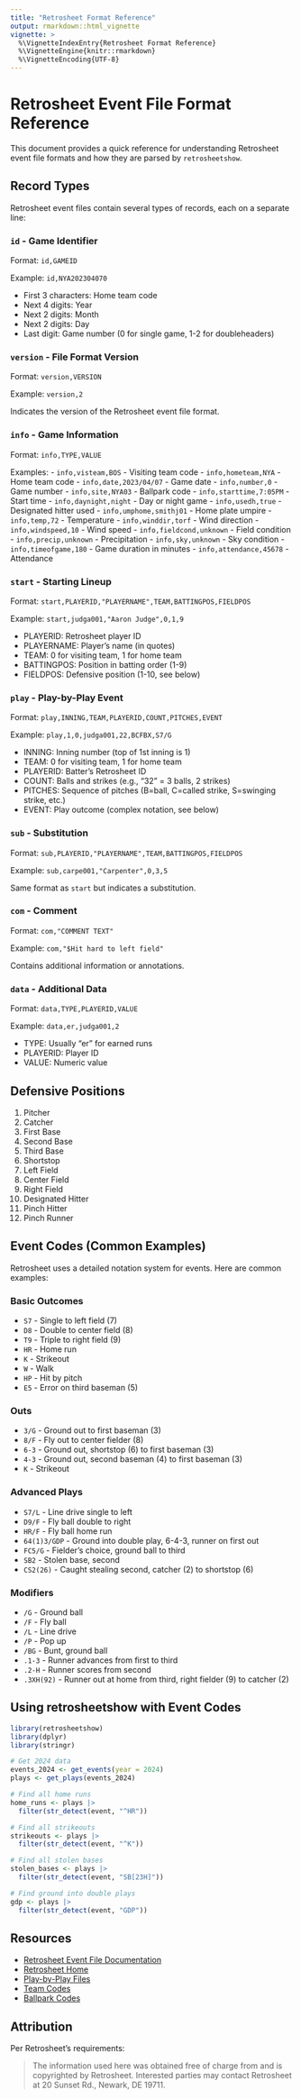 ```yaml
---
title: "Retrosheet Format Reference"
output: rmarkdown::html_vignette
vignette: >
  %\VignetteIndexEntry{Retrosheet Format Reference}
  %\VignetteEngine{knitr::rmarkdown}
  %\VignetteEncoding{UTF-8}
---
```


# Retrosheet Event File Format Reference

This document provides a quick reference for understanding Retrosheet event file formats and how they are parsed by `retrosheetshow`.

## Record Types

Retrosheet event files contain several types of records, each on a separate line:

### `id` - Game Identifier

Format: `id,GAMEID`

Example: `id,NYA202304070`

- First 3 characters: Home team code
- Next 4 digits: Year
- Next 2 digits: Month
- Next 2 digits: Day
- Last digit: Game number (0 for single game, 1-2 for doubleheaders)

### `version` - File Format Version

Format: `version,VERSION`

Example: `version,2`

Indicates the version of the Retrosheet event file format.

### `info` - Game Information

Format: `info,TYPE,VALUE`

Examples:
- `info,visteam,BOS` - Visiting team code
- `info,hometeam,NYA` - Home team code
- `info,date,2023/04/07` - Game date
- `info,number,0` - Game number
- `info,site,NYA03` - Ballpark code
- `info,starttime,7:05PM` - Start time
- `info,daynight,night` - Day or night game
- `info,usedh,true` - Designated hitter used
- `info,umphome,smithj01` - Home plate umpire
- `info,temp,72` - Temperature
- `info,winddir,torf` - Wind direction
- `info,windspeed,10` - Wind speed
- `info,fieldcond,unknown` - Field condition
- `info,precip,unknown` - Precipitation
- `info,sky,unknown` - Sky condition
- `info,timeofgame,180` - Game duration in minutes
- `info,attendance,45678` - Attendance

### `start` - Starting Lineup

Format: `start,PLAYERID,"PLAYERNAME",TEAM,BATTINGPOS,FIELDPOS`

Example: `start,judga001,"Aaron Judge",0,1,9`

- PLAYERID: Retrosheet player ID
- PLAYERNAME: Player's name (in quotes)
- TEAM: 0 for visiting team, 1 for home team
- BATTINGPOS: Position in batting order (1-9)
- FIELDPOS: Defensive position (1-10, see below)

### `play` - Play-by-Play Event

Format: `play,INNING,TEAM,PLAYERID,COUNT,PITCHES,EVENT`

Example: `play,1,0,judga001,22,BCFBX,S7/G`

- INNING: Inning number (top of 1st inning is 1)
- TEAM: 0 for visiting team, 1 for home team
- PLAYERID: Batter's Retrosheet ID
- COUNT: Balls and strikes (e.g., "32" = 3 balls, 2 strikes)
- PITCHES: Sequence of pitches (B=ball, C=called strike, S=swinging strike, etc.)
- EVENT: Play outcome (complex notation, see below)

### `sub` - Substitution

Format: `sub,PLAYERID,"PLAYERNAME",TEAM,BATTINGPOS,FIELDPOS`

Example: `sub,carpe001,"Carpenter",0,3,5`

Same format as `start` but indicates a substitution.

### `com` - Comment

Format: `com,"COMMENT TEXT"`

Example: `com,"$Hit hard to left field"`

Contains additional information or annotations.

### `data` - Additional Data

Format: `data,TYPE,PLAYERID,VALUE`

Example: `data,er,judga001,2`

- TYPE: Usually "er" for earned runs
- PLAYERID: Player ID
- VALUE: Numeric value

## Defensive Positions

1. Pitcher
2. Catcher
3. First Base
4. Second Base
5. Third Base
6. Shortstop
7. Left Field
8. Center Field
9. Right Field
10. Designated Hitter
11. Pinch Hitter
12. Pinch Runner

## Event Codes (Common Examples)

Retrosheet uses a detailed notation system for events. Here are common examples:

### Basic Outcomes

- `S7` - Single to left field (7)
- `D8` - Double to center field (8)
- `T9` - Triple to right field (9)
- `HR` - Home run
- `K` - Strikeout
- `W` - Walk
- `HP` - Hit by pitch
- `E5` - Error on third baseman (5)

### Outs

- `3/G` - Ground out to first baseman (3)
- `8/F` - Fly out to center fielder (8)
- `6-3` - Ground out, shortstop (6) to first baseman (3)
- `4-3` - Ground out, second baseman (4) to first baseman (3)
- `K` - Strikeout

### Advanced Plays

- `S7/L` - Line drive single to left
- `D9/F` - Fly ball double to right
- `HR/F` - Fly ball home run
- `64(1)3/GDP` - Ground into double play, 6-4-3, runner on first out
- `FC5/G` - Fielder's choice, ground ball to third
- `SB2` - Stolen base, second
- `CS2(26)` - Caught stealing second, catcher (2) to shortstop (6)

### Modifiers

- `/G` - Ground ball
- `/F` - Fly ball
- `/L` - Line drive
- `/P` - Pop up
- `/BG` - Bunt, ground ball
- `.1-3` - Runner advances from first to third
- `.2-H` - Runner scores from second
- `.3XH(92)` - Runner out at home from third, right fielder (9) to catcher (2)

## Using retrosheetshow with Event Codes

```r
library(retrosheetshow)
library(dplyr)
library(stringr)

# Get 2024 data
events_2024 <- get_events(year = 2024)
plays <- get_plays(events_2024)

# Find all home runs
home_runs <- plays |>
  filter(str_detect(event, "^HR"))

# Find all strikeouts
strikeouts <- plays |>
  filter(str_detect(event, "^K"))

# Find all stolen bases
stolen_bases <- plays |>
  filter(str_detect(event, "SB[23H]"))

# Find ground into double plays
gdp <- plays |>
  filter(str_detect(event, "GDP"))
```

## Resources

- [Retrosheet Event File Documentation](https://www.retrosheet.org/eventfile.htm)
- [Retrosheet Home](https://www.retrosheet.org)
- [Play-by-Play Files](https://www.retrosheet.org/game.htm)
- [Team Codes](https://www.retrosheet.org/TEAMABR.TXT)
- [Ballpark Codes](https://www.retrosheet.org/parkcode.txt)

## Attribution

Per Retrosheet's requirements:

> The information used here was obtained free of charge from and is copyrighted by Retrosheet. Interested parties may contact Retrosheet at 20 Sunset Rd., Newark, DE 19711.

